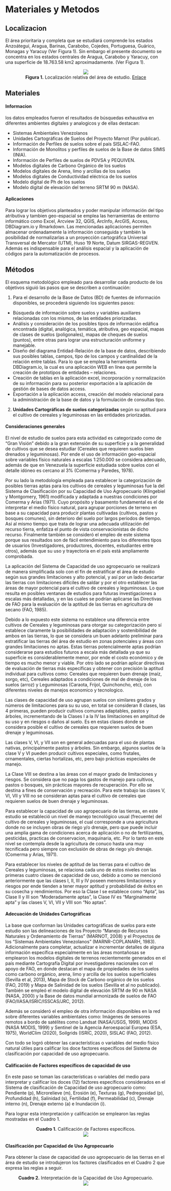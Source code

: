 # Materiales y Metodos {-}

## Localizacion {-}
El área prioritaria y completa que se estudiará comprende los estados Anzoátegui, Aragua, Barinas, Carabobo, Cojedes, Portuguesa, Guárico, Monagas y Yaracuy (Ver Figura 1). Sin embargo el presente documento se concentra en los estados centrales de Aragua, Carabobo y Yaracuy, con una superficie de 18.763.58 km2 aproximadamente. (Ver Figura 1).


<center>![](Imagenes/Localizacion.png)</center>
<center> **Figura 1.** Localización relativa del área de estudio. <a href="Pdfs/Region1.pdf" target="_blank" title="descarga">Enlace</a></center>


## Materiales {-}

#### Informacion {-}

los datos empleados fueron el resultados de búsquedas exhaustiva en diferentes ambientes digitales y analogicos y de ellas destacan:

* Sistemas Ambientales Venezolanos
* Unidades Cartográficas de Suelos del Proyecto Marnot (Por publicar).
* Información de Perfiles de suelos sobre el país SISLAC-FAO.
* Información de Monolitos y perfiles de suelos de la Base de datos SIMIS (INIA).
* Información de Perfiles de suelos de PDVSA y PEQUIVEN.
* Modelos digitales de Carbono Orgánico de los suelos
* Modelos digitales de Arena, limo y arcillas de los suelos
* Modelos digitales de Conductividad eléctrica de los suelos
* Modelo digital de Ph de los suelos
* Modelo digital de elevación del terreno SRTM 90 m (NASA).


#### Aplicaciones {-}

Para lograr los objetivos planteados y poder manipular información del tipo atributiva y tambien geo-espacial se emplea las herramientas de entorno informático como Excel, Arcview 32, QGIS, ArcInfo, ArcGIS, Access, DBDiagram.io y Rmarkdown. Las mencionadas aplicaciones permiten almacenar ordenadamente la información conseguida y también la posibilidad de normalizarlas a un proyección cartográfica Universal Transversal de Mercator (UTM), Huso 19 Norte, Datum SIRGAS-REGVEN. Además es indispensable para el análisis espacial y la aplicación de códigos  para la automatización de procesos.

## Métodos {-}

El esquema metodológico empleado para desarrollar cada producto de los objetivos siguió las pasos  que se describen a continuación: 

1. Para el desarrollo de la Base de Datos (BD) de fuentes de información disponibles, se procederá siguiendo los siguientes pasos:

* Búsqueda de información sobre suelos y variables auxiliares relacionadas con los mismos, de las entidades priorizadas.
* Análisis y consideración de los posibles tipos de información edáfica encontrada (digital, analógica, temática, atributiva, geo espacial, mapas de clases de suelos (poligonales), mapas de cheques de suelos (puntos), entre otras para lograr una estructuración uniforme y manejable.
* Diseño del diagrama Entidad-Relación de la base de datos, describiendo sus posibles tablas, campos, tipo de los campos y cardinalidad de la relación entre tablas. Para lo que se emplea la herramienta DBDiagram.io, la cual es una aplicación WEB en línea que permite la creación de prototipos de entidades – relaciones. 
* Creación de tablas en la aplicación excel, incorporación y normalización de su información para su posterior exportación a la aplicación de gestión de bases de datos access.
* Exportación a la aplicación access, creación del modelo relacional para la administración de la base de datos y la formulación de consultas tipo.


2. **Unidades Cartográficas de suelos categorizadas** según su aptitud para el cultivo de cereales y leguminosas en las entidades priorizadas.

#### Consideraciones generales {-}

El nivel de estudio de suelos para esta actividad es categorizado como de “Gran Visión” debido a la gran extensión de su superficie y a la generalidad de cultivos que se desea estudiar (Cereales que requieren suelos bien drenados y leguminosas). Por ende el uso de información geo-espacial sobre variables físico naturales a escalas 1:250.000 se considera adecuado, además de que en Venezuela la superficie estudiada sobre suelos con el detalle idóneo es cercano al 3% (Comerma y Paredes, 1978).

Por su lado la metodología empleada para establecer la categorización de posibles tierras aptas para los cultivos de cereales y leguminosas fue la del Sistema de Clasificación por su Capacidad de Uso Agropecuario (Klingebiel y Montgomery, 1961) modificada y adaptada a nuestras condiciones por Comerma y Arias (1971). Cuyo propósito y basamento fundamental es el de interpretar el medio físico natural, para agrupar porciones de terreno en base a su capacidad para producir plantas cultivadas (cultivos, pastos y bosques comunes), sin deterioro del suelo por largos periodos de tiempo. Así al mismo tiempo que trata de lograr una adecuada utilización del recurso tierra, enfatiza el punto de vista conservacionistas de dicho recurso. Finalmente también se consideró el empleo de este sistema porque sus resultados son de fácil entendimiento para los diferentes tipos de usuarios (Investigadores, productores, docentes, estudiantes entre otros), además que su uso y trayectoria en el país está ampliamente comprobada. 

La aplicación del Sistema de Capacidad de uso agropecuario se realizará de manera simplificada solo con el fin de estratificar el área de estudio según sus grandes limitaciones y alto potencial, y así por un lado descartar las tierras con limitaciones difíciles de saldar y por el otro establecer las áreas de mayor potencial para el cultivo de cereales y leguminosas. Lo que resulta en posibles ventanas de estudios para futuras investigaciones a escalas más detalladas, y en las cuales se podrían aplicarse las Directivas de FAO para la evaluación de la aptitud de las tierras en agricultura de secano (FAO, 1985).

Debido a lo expuesto este sistema no establece una diferencia entre cultivos de Cereales y leguminosas para otorgar su categorización pero sí establece claramente la  posibilidades de adaptación y sostenibilidad de ambos en las tierras, lo que se considera un buen adelanto preliminar para estratificar las tierras del área de estudio en zonas potenciales y áreas con grandes limitaciones no aptas. Estas tierras potencialmente aptas podrían considerarse para estudios futuros a escala más detallada ya que su superficie es considerablemente menor, por ende el costo económico y de tiempo es mucho menor y viable. Por otro lado se podrían aplicar directivas de evaluación de tierras más específicas y obtener con precisión la aptitud individual para cultivos como: Cereales que requieren buen drenaje (maíz, sorgo, etc), Cereales adaptados a condiciones de mal de drenaje de los suelos (arroz) y Leguminosas (Caraota, Frijol, Quinchoncho, etc), con diferentes niveles de manejos economico y tecnologico.

Las clases de capacidad de uso agrupan suelos con similares grados y números de limitaciones para su su uso, en total se consideran 8 clases, las 4 primeras, pueden producir cultivos comunes adaptables, pastos y árboles, incrementando de la Clases I a la IV las limitaciones en amplitud de su uso y en riesgos o daños al suelo. Es en estas clases donde se considera posible el cultivo de cereales que requieren suelos de buen drenaje y leguminosas.

Las clases V, VI, y VII son en general adecuadas para el uso de plantas nativas, principalmente pastos y árboles. Sin embargo, algunos suelos de la clase V y VI pueden producir cultivos especiales, como frutales, ornamentales, ciertas hortalizas, etc, pero bajo prácticas especiales de manejo.

La Clase VIII se destina a las áreas con el mayor grado de limitaciones y riesgos. Se considera que no paga los gastos de manejo para cultivos, pastos o bosques, sin prácticas mayores de recuperación. Por ello se destina a fines de conservación y recreación. Para este trabajo las clases V, VI, VII y VIII no se consideran aptas para el cultivo de cereales que requieren suelos de buen drenaje y leguminosas.

Para establecer la capacidad de uso agropecuario de las tierras, en este estudio se  estableció un nivel de manejo tecnológico usual (frecuente) del cultivo de cereales y leguminosas, el cual corresponde a una agricultura donde no se incluyen obras de riego y/o drenaje, pero que puede incluir una amplia gama de condiciones acerca de aplicación o no de fertilizantes, pesticidas, practicas de conservacion, maquinaria, etc. Por lo tanto en este nivel se contempla desde la agricultura de conuco hasta una muy tecnificada pero siempre con exclusión de obras de riego y/o drenaje. (Comerma y Arias, 1971).

Para establecer los niveles de aptitud de las tierras para el cultivo de Cereales y leguminosas, se relaciona cada uno de estos niveles con las primeras cuatro clases de capacidad de uso, debido a como se mencionó anteriormente que las clases I, II, III y IV poseen menores limitaciones y riesgos por ende tienden a tener mayor aptitud y probabilidad de éxitos en su cosecha y rendimientos. Por eso la Clase I se establece como “Apta”, las Clase II y III son “Moderadamente aptas”, la Clase IV es “Marginalmente apta” y las clases V, VI, VII y VIII son “No aptas”.


#### Adecuación de Unidades Cartográficas {-}

La base que conforman las Unidades cartográficas de suelos para este estudio son las delineaciones de los Proyecto “Manejo de Recursos Naturales y Ordenamiento de Tierras” (MARNOT, 2008) y el Proyectos de los “Sistemas Ambientales Venezolanos” (MARNR-COPLANARH, 1983). Adicionalmente para completar, actualizar e incrementar detalles de alguna información específica especialmente en las áreas montañosas se emplearon los modelos digitales de terrenos recientemente generados en el país mediante Cartografía Digital por investigadores nacionales con el apoyo de FAO, en donde destacan el mapa de propiedades de los suelos como carbono orgánico, arena, limo y arcilla de los suelos superficiales (Sevilla et al, 2013), Mapa de Stock de Carbono orgánico de los suelos (FAO, 2019) y Mapa de Salinidad de los suelos (Sevilla et al no publicado). También se empleó el modelo digital de elevación SRTM de 90 m NASA (NASA, 2000) y la Base de datos mundial armonizada de suelos de FAO (FAO/IIASA/ISRIC/ISSCAS/JRC, 2012). 

Además se consideró el empleo de otra información disponibles en la red sobre diferentes variables ambientales como: Imágenes de sensores remotos a bordo de satélites como Landsat (NASA/USGS, 1999), MODIS (NASA MODIS, 1999) y Sentinel de la Agencia Aeroespacial Europea (ESA, 1975), WorldClim (2020), Soilgrids (ISRIC, 2020), SISLAC (FAO, 2012).

Con todo se logró obtener las características o variables del medio físico natural útiles para calificar los doce factores específicos del Sistema de clasificación por capacidad de uso agropecuario.


#### Calificación de Factores específicos de capacidad de uso {-}

En este paso se toman las características o variables del medio para interpretar y calificar los doces (12) factores específicos considerados en el Sistema de clasificación de Capacidad de uso agropecuario como: Pendiente (p), Microrelieve (m), Erosión (e), Texturas (g), Pedregosidad (p), Profundidad (h), Salinidad (s), Fertilidad (f), Permeabilidad (c), Drenaje interno (n), Drenaje externo (a) e Inundación (i).  

Para lograr esta interpretación y calificación se emplearon las reglas mostradas en el Cuadro 1.

<center>**Cuadro 1.** Calificación de Factores específicos.</center>
<center>![](Imagenes/Cuadro_factores.PNG)</center>


#### Clasificación por Capacidad de Uso Agropecuario {-}

Para obtener la clase de capacidad de uso agropecuario de las tierras en el área de estudio se introdujeron los factores clasificados en el Cuadro 2 que expresa las reglas a seguir. 

<center>**Cuadro 2.** Interpretación de la Capacidad de Uso Agropecuario.</center>
<center>![](Imagenes/cuso.PNG)</center>

